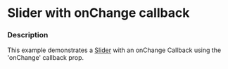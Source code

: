 
# Slider with onChange callback

### Description

This example demonstrates a [Slider](/components/cerner-terra-framework-docs/slider/about) with an onChange Callback using the 'onChange' callback prop.

<SliderWithOnChangeCallback />